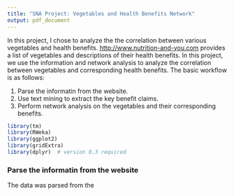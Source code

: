 ```yaml
---
title: "SNA Project: Vegetables and Health Benefits Network"
output: pdf_document
---
```


In this project, I chose to analyze the the correlation between various vegetables and health benefits. [http://www.nutrition-and-you.com](http://www.nutrition-and-you.com/) provides a list of vegetables and descriptions of their health benefits. In this project, we use the information and network analysis to analyze the correlation between vegetables and corresponding health benefits. The basic workflow is as follows:

1. Parse the informatin from the website.
2. Use text mining to extract the key benefit claims.
3. Perform network analysis on the vegetables and their corresponding benefits.



```r
library(tm)
library(RWeka)
library(ggplot2)
library(gridExtra)
library(dplyr)  # version 0.3 required
```


### Parse the informatin from the website

The data was parsed from the 





